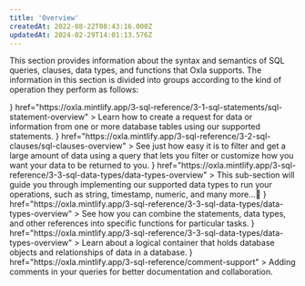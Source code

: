 ```yaml
---
title: 'Overview'
createdAt: 2022-08-22T08:43:16.000Z
updatedAt: 2024-02-29T14:01:13.576Z
---
```


This section provides information about the syntax and semantics of SQL queries, clauses, data types, and functions that Oxla supports. The information in this section is divided into groups according to the kind of operation they perform as follows:

<CardGroup cols={3}>
  <Card
    title="SQL Statements"
    icon={<svg id="Layer_2" data-name="Layer 2" xmlns="http://www.w3.org/2000/svg" viewBox="0 0 144.9 145.97">
    <g id="Warstwa_1" data-name="Warstwa 1">
    <g>
      <path class="cls-2" d="M87.36,20.33V5.52c0-1.94-1.58-3.52-3.52-3.52H5.52c-1.94,0-3.52,1.58-3.52,3.52v14.81"/>
      <path class="cls-2" d="M87.36,47.24v-12.68c0-1.94-1.58-3.52-3.52-3.52H5.52c-1.94,0-3.52,1.58-3.52,3.52v14.81"/>
      <path class="cls-2" d="M44.97,60.09H5.52c-1.94,0-3.52,1.58-3.52,3.52v14.81"/>
      <g>
        <path class="cls-2" d="M57.44,112.87c-15.01-15.01-15.01-39.35,0-54.37s39.35-15.01,54.36,0c15.01,15.01,15.01,39.35,0,54.36-15.01,15.01-39.35,15.01-54.37,0Z"/>
        <line class="cls-2" x1="111.81" y1="112.87" x2="142.9" y2="143.97"/>
      </g>
      <g>
        <path class="cls-1" d="M91.94,104.25v-30.89c0-4.06-3.29-7.34-7.34-7.34h-32.73"/>
        <circle class="cls-1" cx="69.9" cy="88.08" r="5.94"/>
      </g>
    </g>
  </g>
</svg>}
    href="https://oxla.mintlify.app/3-sql-reference/3-1-sql-statements/sql-statement-overview"
  >
    Learn how to create a request for data or information from one or more database tables using our supported statements.
  </Card>
  <Card
    title="SQL Clauses"
    icon={<svg id="Layer_2" data-name="Layer 2" xmlns="http://www.w3.org/2000/svg" viewBox="0 0 142.87 143.38">
     <g id="Warstwa_1" data-name="Warstwa 1">
    <g>
      <path class="cls-2" d="M97.92,57.92V6c0-2.21-1.79-4-4-4H6c-2.21,0-4,1.79-4,4v111.92c0,2.21,1.79,4,4,4h78.35"/>
      <path class="cls-2" d="M97.79,141.38l.02-33.03c0-1.69-.79-3.27-2.14-4.29l-20.72-15.54c-1.35-1.01-2.14-2.6-2.14-4.28v-10.9c0-1.87,1.51-3.38,3.38-3.38h61.3c1.87,0,3.38,1.51,3.38,3.38v10.9c0,1.69-.79,3.27-2.14,4.28l-20.73,15.54c-1.35,1.01-2.14,2.6-2.14,4.28v16.97l-18.07,16.07Z"/>
      <line class="cls-1" x1="16.06" y1="26" x2="83.85" y2="26"/>
      <line class="cls-1" x1="16.06" y1="97.92" x2="67.47" y2="97.92"/>
      <line class="cls-1" x1="16.06" y1="49.97" x2="83.85" y2="49.97"/>
      <line class="cls-1" x1="16.06" y1="73.95" x2="58.81" y2="73.95"/>
    </g>
  </g>
</svg>}
    href="https://oxla.mintlify.app/3-sql-reference/3-2-sql-clauses/sql-clauses-overview"
  >
    See just how easy it is to filter and get a large amount of data using a query that lets you filter or customize how you want your data to be returned to you.
  </Card>
  <Card
    title="SQL Data Types"
    icon={<svg id="Layer_2" data-name="Layer 2" xmlns="http://www.w3.org/2000/svg" viewBox="0 0 148.23 144.14">
    <g id="Warstwa_1" data-name="Warstwa 1">
    <g>
      <path class="cls-2" d="M33.16,80.51c15.95,0,28.88,12.93,28.88,28.88s-12.93,28.88-28.88,28.88-28.88-12.93-28.88-28.88,12.93-28.88,28.88-28.88Z"/>
      <rect class="cls-2" x="87.78" y="2.5" width="51.82" height="51.82"/>
      <rect class="cls-1" x="90.69" y="86.6" width="46.01" height="46.01" transform="translate(-44.2 112.5) rotate(-45)"/>
      <polygon class="cls-2" points="32.49 2 2 54.81 62.98 54.81 32.49 2"/>
    </g>
  </g>
</svg>}
    href="https://oxla.mintlify.app/3-sql-reference/3-3-sql-data-types/data-types-overview"
  >
    This sub-section will guide you through implementing our supported data types to run your operations, such as string, timestamp, numeric, and many more…💨
  </Card>
  <Card
    title="SQL Functions"
    icon={<svg id="Layer_2" data-name="Layer 2" xmlns="http://www.w3.org/2000/svg" viewBox="0 0 125.77 134.56">
    <g id="Warstwa_1" data-name="Warstwa 1">
    <g>
      <g>
        <path class="cls-1" d="M86.09,77.42c20.84,0,37.74-16.9,37.74-37.74S106.93,1.94,86.09,1.94c-8.75,0-16.8,2.99-23.2,7.99-6.4-5-14.45-7.99-23.2-7.99C18.84,1.94,1.94,18.84,1.94,39.68s16.9,37.74,37.74,37.74c8.75,0,16.8-2.99,23.2-7.99,1.5,1.17,3.08,2.23,4.75,3.16"/>
        <path class="cls-2" d="M77.42,39.68c0-12.09-5.69-22.85-14.54-29.76-8.85,6.91-14.54,17.66-14.54,29.76s5.69,22.85,14.54,29.76c8.85-6.91,14.54-17.66,14.54-29.76Z"/>
      </g>
      <g>
        <path class="cls-1" d="M91.62,66.9h-5.09c-4.57,0-8.57,3.09-9.71,7.52l-13.13,50.69c-1.15,4.43-5.14,7.52-9.71,7.52h-5.09"/>
        <line class="cls-1" x1="61.48" y1="99.76" x2="79.02" y2="99.76"/>
        <g>
          <line class="cls-1" x1="96.33" y1="107.27" x2="110.45" y2="121.39"/>
          <line class="cls-1" x1="96.33" y1="121.39" x2="110.45" y2="107.27"/>
        </g>
        <path class="cls-1" d="M90.11,98.46c-3.75,4.23-6.02,9.78-6.02,15.88s2.28,11.65,6.02,15.88"/>
        <path class="cls-1" d="M116.66,98.46c3.75,4.23,6.02,9.78,6.02,15.88,0,6.09-2.28,11.65-6.02,15.88"/>
      </g>
    </g>
  </g>
</svg>}
    href="https://oxla.mintlify.app/3-sql-reference/3-3-sql-data-types/data-types-overview"
  >
    See how you can combine the statements, data types, and other references into specific functions for particular tasks.
  </Card>
  <Card
    title="Schema"
    icon={<svg version="1.0" xmlns="http://www.w3.org/2000/svg"
 width="512.000000pt" height="512.000000pt" viewBox="0 0 512.000000 512.000000"
 preserveAspectRatio="xMidYMid meet">
     <g id="Warstwa_1" data-name="Warstwa 1">
    <g transform="translate(0.000000,512.000000) scale(0.100000,-0.100000)"
fill="#000000" stroke="none">
</g>
</svg>}
    href="https://oxla.mintlify.app/3-sql-reference/3-3-sql-data-types/data-types-overview"
  >
    Learn about a logical container that holds database objects and relationships of data in a database.
  </Card>
  <Card
    title="Comment Support"
    icon={<svg version="1.0" xmlns="http://www.w3.org/2000/svg"
 width="512.000000pt" height="512.000000pt" viewBox="0 0 512.000000 512.000000"
 preserveAspectRatio="xMidYMid meet">
    <g transform="translate(0.000000,512.000000) scale(0.100000,-0.100000)"
fill="#000000" stroke="none">
</g>
</svg>}
    href="https://oxla.mintlify.app/3-sql-reference/comment-support"
  >
    Adding comments in your queries for better documentation and collaboration.
  </Card>
</CardGroup>



